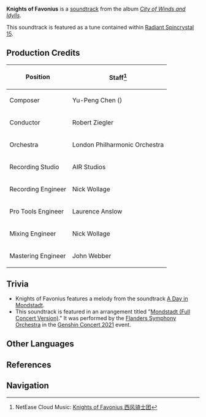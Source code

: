 {{About|the soundtrack|the faction|Knights of Favonius}}
{{Soundtrack Infobox
|title          = Knights of Favonius
|image          = City of Winds and Idylls.png
|album          = City of Winds and Idylls
|disc           = 1
|number         = 10
|featured       =
|featured2      =
|featured3      =
|featured_disc  =
|featured_disc2 =
|featured_disc3 =
|youtube_id     = AALrH26HAmw
|youtube_time   = 739
|spotify_id     = 6C1RWo8IahwlaSEAhhWf18
|played_in      = Interior
|during         = Knights of Favonius Headquarters
|domain         =
|previous       = Windborne Hymn
|next           = Angel's Share (Soundtrack)
}}
'''Knights of Favonius''' is a [[soundtrack]] from the album ''[[City of Winds and Idylls]]''.

This soundtrack is featured as a tune contained within [[Radiant Spincrystal 15]].

==Production Credits==
{| class="wikitable" style="text-align:left; height:0.5em"
! Position
! Staff<ref>NetEase Cloud Music: [https://music.163.com/#/song?id=1481392255 Knights of Favonius 西风骑士团]</ref>
|-
! Composer
| Yu-Peng Chen ({{Lang|zh=陈致逸|mini=1}})
|-
! Conductor
| Robert Ziegler
|-
! Orchestra
| London Philharmonic Orchestra
|-
! Recording Studio
| AIR Studios
|-
! Recording Engineer
| Nick Wollage
|-
! Pro Tools Engineer
| Laurence Anslow
|-
! Mixing Engineer
| Nick Wollage
|-
! Mastering Engineer
| John Webber
|}

==Trivia==
* Knights of Favonius features a melody from the soundtrack [[A Day in Mondstadt]].
* This soundtrack is featured in an arrangement titled "[[Mondstadt (Soundtrack)|Mondstadt (Full Concert Version)]]." It was performed by the [https://www.symfonieorkest.be/en/pQbzua/orkest/about-the-orchestra Flanders Symphony Orchestra] in the [[Genshin Concert|Genshin Concert 2021]] event.

==Other Languages==
{{Other Languages
|default_hidden = 1
|en      = Knights of Favonius
|zhs     = 西风骑士团
|zhs_rm  = Xīfēng Qíshìtuán
|zht     = 西風騎士團
|zht_rm  = Xīfēng Qíshìtuán
|ja      = 西風騎士団
|ja_rm   = Sepyurosu Kishidan{{Assumed}}
|ko      = Knights of Favonius<ref name="RS">{{Ref/Item|Radiant Spincrystal 15|note=Korean, Spanish, French, Russian, Thai, Vietnamese, German, Indonesian, Portuguese}}</ref>
|es      = Knights of Favonius<ref name="RS" />
|fr      = Knights of Favonius<ref name="RS" />
|ru      = Knights of Favonius<ref name="RS" />
|th      = Knights of Favonius<ref name="RS" />
|vi      = Đội Kỵ Sĩ Tây Phong<ref name="RS" />
|de      = Knights of Favonius<ref name="RS" />
|id      = Knights of Favonius<ref name="RS" />
|pt      = Knights of Favonius<ref name="RS" />
}}

==References==
{{Reflist}}

==Navigation==
{{Soundtrack Navbox|City of Winds and Idylls}}